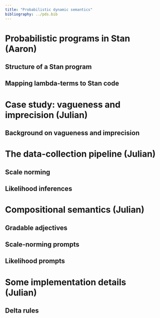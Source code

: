 ```yaml
---
title: "Probabilistic dynamic semantics"
bibliography: ../pds.bib
---
```


# Probabilistic programs in Stan (Aaron)

## Structure of a Stan program

## Mapping lambda-terms to Stan code

# Case study: vagueness and imprecision (Julian)

## Background on vagueness and imprecision

# The data-collection pipeline (Julian)

## Scale norming

## Likelihood inferences

# Compositional semantics (Julian)

## Gradable adjectives

## Scale-norming prompts

## Likelihood prompts

# Some implementation details (Julian)

## Delta rules
